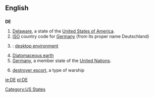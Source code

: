 {{see|Appendix:Variations of "de"}}

==English==

==={{abbreviation}}===
'''DE'''

# [[Delaware]], a state of the [[United States of America]].
# [[ISO]] country code for [[Germany]] (from its proper name Deutschland)
# {{computing}}: [[desktop environment]]
#[[w:Diatomaceous earth|Diatomaceous earth]]
# [[Germany]], a member state of the [[United Nations]].
# {{US|navy}} [[destroyer escort]], a type of warship

[[Category:US States]]

[[ie:DE]]
[[pl:DE]]